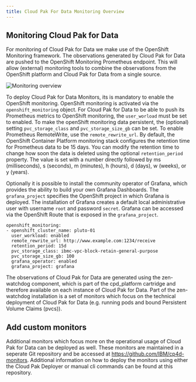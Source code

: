```yaml
---
title: Cloud Pak For Data Monitoring Overview
---
```


## Monitoring Cloud Pak for Data

For monitoring of Cloud Pak for Data we make use of the OpenShift Monitoring framework. The observations generated by Cloud Pak for Data are pushed to the OpenShift Monitoring Prometheus endpoint. This will allow (external) monitoring tools to combine the observations from the OpenShift platform and Cloud Pak for Data from a single source. 

![Monitoring overview](cloud-pak-deployer-monitors.png)

To deploy Cloud Pak for Data Monitors, its is mandatory to enable the OpenShift monitoring. OpenShift monitoring is activated via the `openshift_monitoring` object. For Cloud Pak for Data to be able to push its Prometheus metrics to OpenShift monitoring, the `user_worload` must be set to enabled. To make the openShift monitoring data persistent, the (optional) setting `pvc_storage_class` and `pvc_storage_size_gb` can be set. To enable Prometheus RemoteWrite, use the `remote_rewrite_url`. By default, the OpenShift Container Platform monitoring stack configures the retention time for Prometheus data to be 15 days. You can modify the retention time to change how soon the data is deleted using the optional `retention_period` property. The value is set with a number directly followed by ms (milliseconds), s (seconds), m (minutes), h (hours), d (days), w (weeks), or y (years).

Optionally it is possible to install the community operator of Grafana, which provides the ability to build your own Grafana Dashboards. The `grafana_project` specifies the OpenShift project in which Grafana is deployed. The installation of Grafana creates a default local administrative user with username `root` and password `secret`. Grafana can be accessed via the OpenShift Route that is exposed in the `grafana_project`.

```
openshift_monitoring:
- openshift_cluster_name: pluto-01
  user_workload: enabled
  remote_rewrite_url: http://www.example.com:1234/receive
  retention_period: 15d
  pvc_storage_class: ibmc-vpc-block-retain-general-purpose
  pvc_storage_size_gb: 100
  grafana_operator: enabled
  grafana_project: grafana
```

The observations of Cloud Pak for Data are generated using the zen-watchdog component, which is part of the cpd_platform cartridge and therefore available on each instance of Cloud Pak for Data. Part of the zen-watchdog installation is a set of monitors which focus on the technical deployment of Cloud Pak for Data (e.g. running pods and bound Persistent Volume Claims (pvcs)).

## Add custom monitors

Additional monitors which focus more on the operational usage of Cloud Pak for Data can be deployed as well. These monitors are maintained in a seperate Git repository and be accessed at https://github.com/IBM/cp4d-monitors. Additional information on how to deploy the monitors using either the Cloud Pak Deployer or manual cli commands can be found at this repository.
